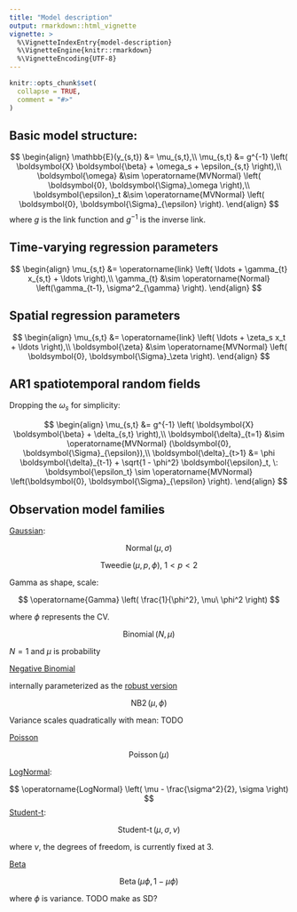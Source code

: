 ```yaml
---
title: "Model description"
output: rmarkdown::html_vignette
vignette: >
  %\VignetteIndexEntry{model-description}
  %\VignetteEngine{knitr::rmarkdown}
  %\VignetteEncoding{UTF-8}
---
```


```r
knitr::opts_chunk$set(
  collapse = TRUE,
  comment = "#>"
)
```

## Basic model structure:

<!-- y_{s,t} &\sim \operatorname{Family} \left(\mu_{s,t}, \phi \right),\\ -->
<!-- \mu_{s,t} &= g^{-1} -->

$$
\begin{align}
  \mathbb{E}(y_{s,t}) &= \mu_{s,t},\\
  \mu_{s,t} &= g^{-1} 
  \left( \boldsymbol{X} \boldsymbol{\beta} + \omega_s + \epsilon_{s,t} \right),\\
  \boldsymbol{\omega} &\sim \operatorname{MVNormal} \left( \boldsymbol{0}, \boldsymbol{\Sigma}_\omega \right),\\
  \boldsymbol{\epsilon}_t &\sim \operatorname{MVNormal} \left( \boldsymbol{0}, \boldsymbol{\Sigma}_{\epsilon} \right).
\end{align}
$$
where $g$ is the link function and $g^{-1}$ is the inverse link.

## Time-varying regression parameters

$$
\begin{align}
  \mu_{s,t} &= \operatorname{link} \left( \ldots + \gamma_{t} x_{s,t} + \ldots \right),\\
  \gamma_{t} &\sim \operatorname{Normal} \left(\gamma_{t-1}, \sigma^2_{\gamma} \right).
\end{align}
$$

## Spatial regression parameters

$$
\begin{align}
  \mu_{s,t} &= \operatorname{link} \left( \ldots + \zeta_s x_t + \ldots \right),\\
  \boldsymbol{\zeta} &\sim \operatorname{MVNormal} \left( \boldsymbol{0}, \boldsymbol{\Sigma}_\zeta \right).
\end{align}
$$

## AR1 spatiotemporal random fields

Dropping the $\omega_s$ for simplicity:

$$
\begin{align}
\mu_{s,t} &= g^{-1} \left( \boldsymbol{X} \boldsymbol{\beta} + \delta_{s,t} \right),\\
\boldsymbol{\delta}_{t=1} &\sim \operatorname{MVNormal} (\boldsymbol{0}, \boldsymbol{\Sigma}_{\epsilon}),\\
\boldsymbol{\delta}_{t>1} &= \phi \boldsymbol{\delta}_{t-1} + \sqrt{1 - \phi^2} \boldsymbol{\epsilon}_t,  \:
\boldsymbol{\epsilon_t} \sim \operatorname{MVNormal} \left(\boldsymbol{0}, \boldsymbol{\Sigma}_{\epsilon} \right).
\end{align}
$$

## Observation model families

[Gaussian](https://kaskr.github.io/adcomp/dnorm_8hpp.html):

$$
\operatorname{Normal} \left( \mu, \sigma \right)
$$

$$
\operatorname{Tweedie} \left(\mu, p, \phi \right), \: 1 < p < 2
$$

Gamma as shape, scale:

$$
\operatorname{Gamma} \left( \frac{1}{\phi^2}, \mu\ \phi^2  \right)
$$

where $\phi$ represents the CV.

$$
\operatorname{Binomial} \left( N, \mu \right)
$$

$N = 1$ and $\mu$ is probability

[Negative Binomial](https://kaskr.github.io/adcomp/group__R__style__distribution.html#ga76266c19046e04b651fce93aa0810351)

internally parameterized as the [robust version](https://kaskr.github.io/adcomp/group__R__style__distribution.html#gaa23e3ede4669d941b0b54314ed42a75c)

$$
\operatorname{NB2} \left( \mu, \phi \right)
$$

Variance scales quadratically with mean: TODO


[Poisson](https://kaskr.github.io/adcomp/group__R__style__distribution.html#gaa1ed15503e1441a381102a8c4c9baaf1)

$$
\operatorname{Poisson} \left( \mu \right)
$$

[LogNormal](https://github.com/pbs-assess/sdmTMB/blob/28a93496a93b12e5a2f73f703bc96afbf14d86c1/src/sdmTMB.cpp#L22-L30):

$$
\operatorname{LogNormal} \left( \mu - \frac{\sigma^2}{2}, \sigma \right)
$$
[Student-t](https://github.com/pbs-assess/sdmTMB/blob/28a93496a93b12e5a2f73f703bc96afbf14d86c1/src/sdmTMB.cpp#L11-L20):

$$
\operatorname{Student-t} \left( \mu, \sigma, \nu \right)
$$

where $\nu$, the degrees of freedom, is currently fixed at 3.

[Beta](https://kaskr.github.io/adcomp/group__R__style__distribution.html#ga5324c83759d5211c7c2fbbad37fa8e59)

$$
\operatorname{Beta} \left(\mu \phi, 1 - \mu \phi \right)
$$

where $\phi$ is variance. TODO make as SD?
